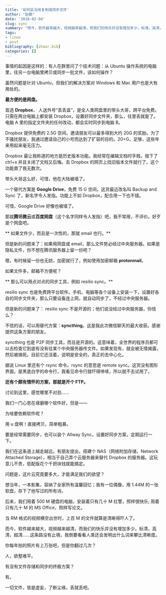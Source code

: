 ```yaml
---
title: '如何妥当地复制或同步文件'
author: "赵鹏"
date: '2018-02-04'
slug: sync
summary: "而今，软件越来越大，视频越来越清，而我们的快乐并没有增加多少。标清，高清，超清......这条路没有止境，我倒要看看人类还会发明出什么词来攀比清晰度。"
tags:
- linux
- post
bibliography: [zhaor.bib]
categories: []
---
```




事情的起因是这样的：有人在群里问了个技术问题：从 Ubuntu 操作系统的电脑里，往另一台电脑里拷贝或同步一批文件，该如何操作？

虽然问题是针对 Ubuntu，但我们的解决方案对 Windows 和 Mac 用户也是大有用处的。

**最方便的是网盘。**

首选 **Dropbox**， 人送外号“丢丢盒”，是全人类网盘里的带头大哥，跨平台免费。只需在两台电脑上都安装 Dropbox，设置好同步文件夹，那么，往里丢就是了。电脑 A 里的指定文件夹的任何改动，都会实时同步到电脑 B。

Dropbox 提供免费的 2.5G 空间。邀请朋友可以最多得到大约 20G 的奖励。为了不骚扰朋友，我通过邀请自己的小号而达到了扩容的目的。20+G，足够，这些年来用起来毫无压力。

Dropbox 最让我称道的地方是历史版本功能。我经常在编辑文档时手贱，按下了 ctrl+s 并且关闭了文档又后悔。去 Dropbox 的网页上找旧版本文件就行了，这个功能救了我无数次。

带头大哥这么好，可惜，他在大陆被墙了。

一个替代方案是 **Google Drive**，免费 15 G 空间。这货最近改名叫 Backup and  Sync 了，新名字令人发指。功能上不如 Dropbox，配合用一下也不错。

可惜，Google Drive 好像也被墙了。

那就**腾讯微云**或**百度网盘**（这个名字同样令人发指）吧，我不常用，不评价。好歹是个网盘吧。

** 如果文件少，而且是一次性的，那就 email 也行。**

但是新的问题来了：如果用网盘或 email，那么文件势必经过中央服务器。如果是隐私文件，你不想在腾讯服务器上留一份吧？

嗯，有时候留一份也无妨，加密就行了，例如使用加密邮箱 **protonmail**。

如果文件多，邮箱不方便呢？

** 那么可以用点对点的同步工具，例如 resilio sync。**

resilio sync 也是免费跨平台软件。手机、电脑等各个设备上安装一下，设置好各自的同步文件夹，那么只要设备连上网，就自动同步了，不经过中央服务器。

但是新的问题来了： resilio sync 不是开源的；他们说没经过中央服务器，你信么？

不信的话，可以用替代方案：**syncthing**。这是我此次微信聊天的最大收获。感谢提供这条方案的朋友。

syncthing 也是 P2P 同步工具，而且是开源的。这意味着，全世界的程序员都可以去检查它到底有没有往某个中央服务器传文件。如果发现有，就会被无情揭露，然后被搞死。目前它还活着，说明是安全的，真正的去中心化。

据说 Linux 里还有个 rsync 命令。rsync 的意思是 remote sync。这货没有图形界面，是黑底白字的命令行，我看见命令行就吓得哆嗦，所以就不去试用了。

**还有个颇有情怀的方案，那就是开个 FTP。**

讨论到这里，感觉哪里不对劲......

我们一门心思在琢磨哪个软件好，但是——

为啥要依赖软件呢？

用 u 盘啊！直接拷贝，简单粗暴。

要是经常需要同步，也可以装个 Allway Sync，设置好同步方案，定期运行一下。

我们在这条道上越走越远。有朋友提出，搭建个 NAS（网络附加存储，Network Attached Storage），相当于自己弄个云服务器来替代 Dropbox 的服务器。这玩意儿不贵，低配版花个千把块钱就能搞定。

问题是，这片云究竟要多大，才能满足我们的欲望？

想当年，一本影集，容纳了全家所有温馨回忆；我有一位偶像，用 1.44M 的一张软盘，存下了他写过的所有诗。

后来，我们用着 500 M 硬盘的电脑，安装着只有几十 M 红警，照样很快乐;  用着只有几十 M 的 MS Office，照样写论文。

当 RM 格式的视频横空出世时，上百 M 的文件就算是清晰得吓人了。

而今，软件越来越大，视频越来越清，而我们的快乐并没有增加多少。标清，高清，超清......这条路没有止境，我倒要看看人类还会发明出什么词来攀比清晰度。

你每年拍的照片有上万张吧，但是你翻过几次？

人，欲壑难平。

有没有文件存储和同步的终极方案？

有。

一切文件，皆是虚妄，了断尘缘，丢就丢吧。